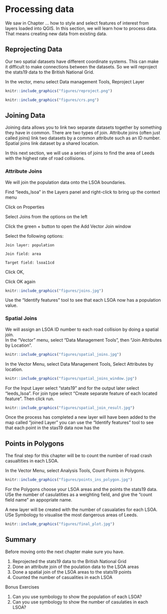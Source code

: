 # Processing data

We saw in Chapter ... how to style and select features of interest from layers loaded into QGIS.
In this section, we will learn how to process data.
That means creating new data from existing data.

## Reprojecting Data

Our two spatial datasets have different coordinate systems. This can make it difficult to make connections between the datasets. So we will reproject the stats19 data to the British National Grid.

In the vector, menu select Data management Tools, Reproject Layer

```r
knitr::include_graphics("figures/reproject.png")
```

```r
knitr::include_graphics("figures/crs.png")
```

## Joining Data

Joining data allows you to link two separate datasets together by something they have in common. There are two types of join.  Attribute joins (often just called joins) link two datasets by a common attribute such as an ID number. Spatial joins link dataset by a shared location.

In this next section, we will use a series of joins to find the area of Leeds with the highest rate of road collisions.

### Attribute Joins

We will join the population data onto the LSOA boundaries.

Find “leeds_lsoa” in the Layers panel and right-click to bring up the context menu

Click on Properties

Select Joins from the options on the left

Click the green + button to open the Add Vector Join window

Select the following options:

    Join layer: population
    
    Join field: area
    
    Target field: lsoa11cd
    
Click OK,

Click OK again

```r
knitr::include_graphics("figures/joins.jpg")
```


Use the “Identify features” tool to see that each LSOA now has a population value.


### Spatial Joins
We will assign an LSOA ID number to each road collision by doing a spatial join.  
In the “Vector” menu, select “Data Management Tools”, then “Join Attributes by Location”.

```r
knitr::include_graphics("figures/spatial_joins.jpg")
```

In the Vector Menu, select Data Management Tools, Select Attributes by location.

```r
knitr::include_graphics("figures/spatial_joins_window.jpg")
```

For the Input Layer select "stats19" and for the output later select "leeds_lsoa". For join type select "Create separate feature of each located feature". Then click run.


```r
knitr::include_graphics("figures/spatial_join_result.jpg")
```

Once the process has completed a new layer will have been added to the map called "joined Layer" you can use the “Identify features” tool to see that each point in the stas19 data now has the  

## Points in Polygons

The final step for this chapter will be to count the number of road crash casualtities in each LSOA.

In the Vector Menu, select Analysis Tools, Count Points in Polygons.

```r
knitr::include_graphics("figures/points_ins_polygon.jpg")
```

For the Polygons choose your LSOA areas and the points the stats19 data. USe the number of casulatities as a weighting field, and give the "count field name" an appopriate name.

A new layer will be created with the number of casualaties for each LSOA. USe Symbology to visualise the most dangerous areas of Leeds.


```r
knitr::include_graphics("figures/final_plot.jpg")
```

<!-- ## Attribute calculations -->

<!-- New attributes can be added to datasets with the Calculator... -->

<!-- ## Buffers -->

<!-- ## Spatial subsetting -->


## Summary 

Before moving onto the next chapter make sure you have.

1. Reprojected the stats19 data to the British National Grid
1. Done an attribute join of the poulation data to the LSOA areas
1. Done a spatial join of the LSOA areas to the stats19 points
1. Counted the number of casualities in each LSOA

Bonus Exercises

1. Can you use symbology to show the population of each LSOA?
1. Can you use symbology to show the number of casulaties in each LSOA?

